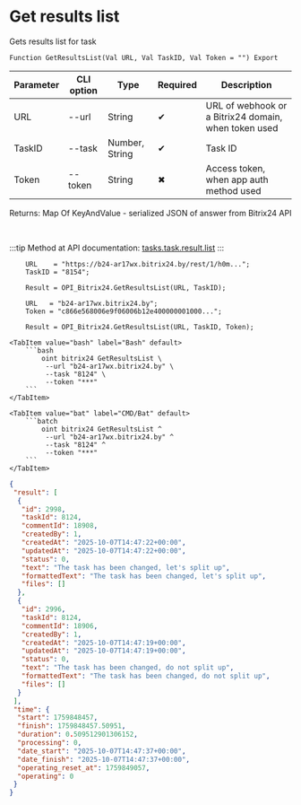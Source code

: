 ﻿---
sidebar_position: 6
description: Get results list and other functions to work with Bitrix24 in the Open Integration Package, a free open-source integration library for 1C:Enterprise 8, OneScript and CLI
keywords: [1C, 1С, 1С:Enterprise, 1С:Enterprise 8.3, API, Integration, Services, Exchange, OneScript, CLI, Bitrix24]
---


# Get results list
 Gets results list for task



`Function GetResultsList(Val URL, Val TaskID, Val Token = "") Export`

  | Parameter | CLI option | Type | Required | Description |
  |-|-|-|-|-|
  | URL | --url | String | &#x2714; | URL of webhook or a Bitrix24 domain, when token used |
  | TaskID | --task | Number, String | &#x2714; | Task ID |
  | Token | --token | String | &#x2716; | Access token, when app auth method used |

  
  Returns:  Map Of KeyAndValue - serialized JSON of answer from Bitrix24 API

<br/>

:::tip
Method at API documentation: [tasks.task.result.list](https://dev.1c-bitrix.ru/rest_help/tasks/task/tasks/tasks_task_result.list.php)
:::
<br/>


```bsl title="1C:Enterprise/OneScript code example"
    URL    = "https://b24-ar17wx.bitrix24.by/rest/1/h0m...";
    TaskID = "8154";

    Result = OPI_Bitrix24.GetResultsList(URL, TaskID);

    URL   = "b24-ar17wx.bitrix24.by";
    Token = "c866e568006e9f06006b12e400000001000...";

    Result = OPI_Bitrix24.GetResultsList(URL, TaskID, Token);
```
 

 <Tabs>
  
    <TabItem value="bash" label="Bash" default>
        ```bash
            oint bitrix24 GetResultsList \
             --url "b24-ar17wx.bitrix24.by" \
             --task "8124" \
             --token "***"
        ```
    </TabItem>
  
    <TabItem value="bat" label="CMD/Bat" default>
        ```batch
            oint bitrix24 GetResultsList ^
             --url "b24-ar17wx.bitrix24.by" ^
             --task "8124" ^
             --token "***"
        ```
    </TabItem>
</Tabs>


```json title="Result"
{
 "result": [
  {
   "id": 2998,
   "taskId": 8124,
   "commentId": 18908,
   "createdBy": 1,
   "createdAt": "2025-10-07T14:47:22+00:00",
   "updatedAt": "2025-10-07T14:47:22+00:00",
   "status": 0,
   "text": "The task has been changed, let's split up",
   "formattedText": "The task has been changed, let's split up",
   "files": []
  },
  {
   "id": 2996,
   "taskId": 8124,
   "commentId": 18906,
   "createdBy": 1,
   "createdAt": "2025-10-07T14:47:19+00:00",
   "updatedAt": "2025-10-07T14:47:19+00:00",
   "status": 0,
   "text": "The task has been changed, do not split up",
   "formattedText": "The task has been changed, do not split up",
   "files": []
  }
 ],
 "time": {
  "start": 1759848457,
  "finish": 1759848457.50951,
  "duration": 0.509512901306152,
  "processing": 0,
  "date_start": "2025-10-07T14:47:37+00:00",
  "date_finish": "2025-10-07T14:47:37+00:00",
  "operating_reset_at": 1759849057,
  "operating": 0
 }
}
```
